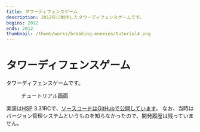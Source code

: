 ```yaml
---
title: タワーディフェンスゲーム
description: 2012年に制作したタワーディフェンスゲームです。
begins: 2012
ends: 2012
thumbnail: /thumb/works/breaking-enemies/tutorial4.png
---
```


# タワーディフェンスゲーム
タワーディフェンスゲームです。
<figure>
  <RemoteImage src="/thumb/works/breaking-enemies/tutorial4.png" width="960" height="480" alt="「Breaking Enemies」の遊び方説明" />
  <figcaption>チュートリアル画面</figcaption>
</figure>
実装は<abbr title="Hot Soup Processor">HSP</abbr> 3.31RCで、<a href="https://github.com/nahcnuj/BreakingEnemies" target="_blank">ソースコードはGitHubで公開しています</a>。
なお、当時はバージョン管理システムというものを知らなかったので、開発履歴は残っていません。
